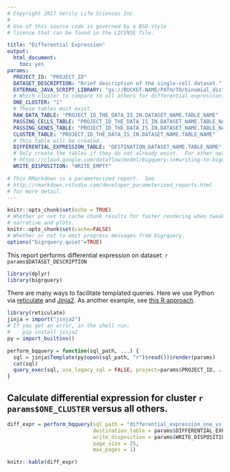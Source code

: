 ```yaml
---
# Copyright 2017 Verily Life Sciences Inc.
#
# Use of this source code is governed by a BSD-style
# license that can be found in the LICENSE file.

title: "Differential Expression"
output:
  html_document:
    toc: yes
params:
  PROJECT_ID: "PROJECT_ID"
  DATASET_DESCRIPTION: "Brief description of the single-cell dataset."
  EXTERNAL_JAVA_SCRIPT_LIBRARY: "gs://BUCKET-NAME/PATH/TO/binomial_distribution.js"
  # Which cluster to compare to all others for differential expression.
  ONE_CLUSTER: "1"
  # These tables must exist.
  RAW_DATA_TABLE: "PROJECT_ID_THE_DATA_IS_IN.DATASET_NAME.TABLE_NAME"
  PASSING_CELLS_TABLE: "PROJECT_ID_THE_DATA_IS_IN.DATASET_NAME.TABLE_NAME"
  PASSING_GENES_TABLE: "PROJECT_ID_THE_DATA_IS_IN.DATASET_NAME.TABLE_NAME"
  CLUSTER_TABLE: "PROJECT_ID_THE_DATA_IS_IN.DATASET_NAME.TABLE_NAME"
  # This table will be created.
  DIFFERENTIAL_EXPRESSION_TABLE: "DESTINATION_DATASET_NAME.TABLE_NAME"
  # Only create the tables if they do not already exist.  For other options, see
  # https://cloud.google.com/dataflow/model/bigquery-io#writing-to-bigquery
  WRITE_DISPOSITION: "WRITE_EMPTY"

# This RMarkdown is a parameterized report.  See
# http://rmarkdown.rstudio.com/developer_parameterized_reports.html
# for more detail.
---
```


```r
knitr::opts_chunk$set(echo = TRUE)
# Whether or not to cache chunk results for faster rendering when tweaking
# narrative and plots.
knitr::opts_chunk$set(cache=FALSE)
# Whether or not to emit progress messages from bigrquery.
options("bigrquery.quiet"=TRUE)
```

This report performs differential expression on dataset: `r params$DATASET_DESCRIPTION`

```r
library(dplyr)
library(bigrquery)
```

There are many ways to facilitate templated queries.  Here we use Python via
[reticulate](https://github.com/rstudio/reticulate) and
[Jinja2](http://jinja.pocoo.org/docs/2.9/). As another example, see
[this R approach](https://github.com/googlegenomics/codelabs/blob/3a0a1b754e78bc159a9c6deb604a60344034cc2a/R/PlatinumGenomes-QC/rHelpers/setup.R).

```r
library(reticulate)
jinja = import("jinja2")
# If you get an error, in the shell run:
#    pip install jinja2
py = import_builtins()

perform_bqquery = function(sql_path, ...) {
  sql = jinja$Template(py$open(sql_path, "r")$read())$render(params)
  cat(sql)
  query_exec(sql, use_legacy_sql = FALSE, project=params$PROJECT_ID, ...)
}

```

## Calculate differential expression for cluster `r params$ONE_CLUSTER` versus all others.
```r
diff_expr = perform_bqquery(sql_path = "differential_expression_one_vs_the_rest.sql",
                            destination_table = params$DIFFERENTIAL_EXPRESSION_TABLE,
                            write_disposition = params$WRITE_DISPOSITION,
                            page_size = 25,
                            max_pages = 1)
```

```r
knitr::kable(diff_expr)
```

